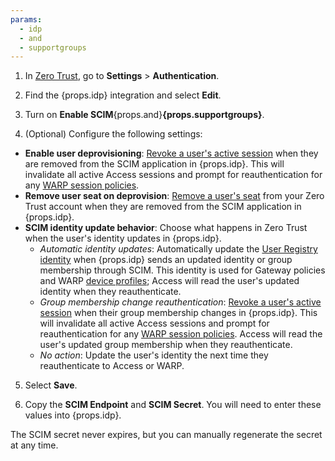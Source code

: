 ```yaml
---
params:
  - idp
  - and
  - supportgroups
---
```



1. In [Zero Trust](https://one.dash.cloudflare.com), go to **Settings** > **Authentication**.

2. Find the {props.idp} integration and select **Edit**.

3. Turn on **Enable SCIM**{props.and}**{props.supportgroups}**.

4. (Optional) Configure the following settings:

* **Enable user deprovisioning**: [Revoke a user's active session](/cloudflare-one/identity/users/session-management/#per-user) when they are removed from the SCIM application in {props.idp}. This will invalidate all active Access sessions and prompt for reauthentication for any [WARP session policies](/cloudflare-one/connections/connect-devices/warp/configure-warp/warp-sessions/).
* **Remove user seat on deprovision**: [Remove a user's seat](/cloudflare-one/identity/users/seat-management/) from your Zero Trust account when they are removed from the SCIM application in {props.idp}.
* **SCIM identity update behavior**: Choose what happens in Zero Trust when the user's identity updates in {props.idp}.
	- _Automatic identity updates_: Automatically update the [User Registry identity](/cloudflare-one/insights/logs/users/) when {props.idp} sends an updated identity or group membership through SCIM. This identity is used for Gateway policies and WARP [device profiles](/cloudflare-one/connections/connect-devices/warp/configure-warp/device-profiles/); Access will read the user's updated identity when they reauthenticate.
	- _Group membership change reauthentication_: [Revoke a user's active session](/cloudflare-one/identity/users/session-management/#per-user) when their group membership changes in {props.idp}. This will invalidate all active Access sessions and prompt for reauthentication for any [WARP session policies](/cloudflare-one/connections/connect-devices/warp/configure-warp/warp-sessions/). Access will read the user's updated group membership when they reauthenticate.
	- _No action_: Update the user's identity the next time they reauthenticate to Access or WARP.

5. Select **Save**.

6. Copy the **SCIM Endpoint** and **SCIM Secret**. You will need to enter these values into {props.idp}.

The SCIM secret never expires, but you can manually regenerate the secret at any time.
